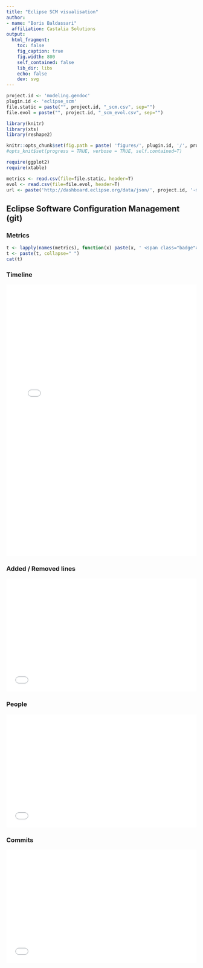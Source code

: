```yaml
---
title: "Eclipse SCM visualisation"
author:
- name: "Boris Baldassari"
  affiliation: Castalia Solutions
output:
  html_fragment:
    toc: false
    fig_caption: true
    fig.width: 800
    self_contained: false
    lib_dir: libs
    echo: false
    dev: svg
---
```


```r
project.id <- 'modeling.gendoc'
plugin.id <- 'eclipse_scm'
file.static = paste("", project.id, "_scm.csv", sep="")
file.evol = paste("", project.id, "_scm_evol.csv", sep="")

library(knitr)
library(xts)
library(reshape2)

knitr::opts_chunk$set(fig.path = paste( 'figures/', plugin.id, '/', project.id, '/', sep=""))
#opts_knit$set(progress = TRUE, verbose = TRUE, self.contained=T)

require(ggplot2)
require(xtable)

metrics <- read.csv(file=file.static, header=T)
evol <- read.csv(file=file.evol, header=T)
url <- paste('http://dashboard.eclipse.org/data/json/', project.id, '-mls-prj-static.json', sep='');
```

## Eclipse Software Configuration Management (git)

### Metrics

<p>
```r
t <- lapply(names(metrics), function(x) paste(x, ' <span class="badge">', metrics[[x]], '</span>, ', sep=''))
t <- paste(t, collapse=" ")
cat(t)
```
</p>

### Timeline

<iframe src="/projects/figures/eclipse_scm/`r project.id`/scm_evol_summary.html" frameborder="0" style="width: 100%; height: 720px"></iframe>

### Added / Removed lines

<div class="row">
<div class="col-md-12">
<iframe src="/projects/figures/eclipse_scm/`r project.id`/scm_evol_lines.html" frameborder="0" style="width: 100%; height: 300px"></iframe>
</div></div>

### People

<iframe src="/projects/figures/eclipse_scm/`r project.id`/scm_evol_people.html" frameborder="0" style="width: 100%; height: 300px"></iframe>

### Commits

<iframe src="/projects/figures/eclipse_scm/`r project.id`/scm_evol_commits.html" frameborder="0" style="width: 100%; height: 300px"></iframe>

